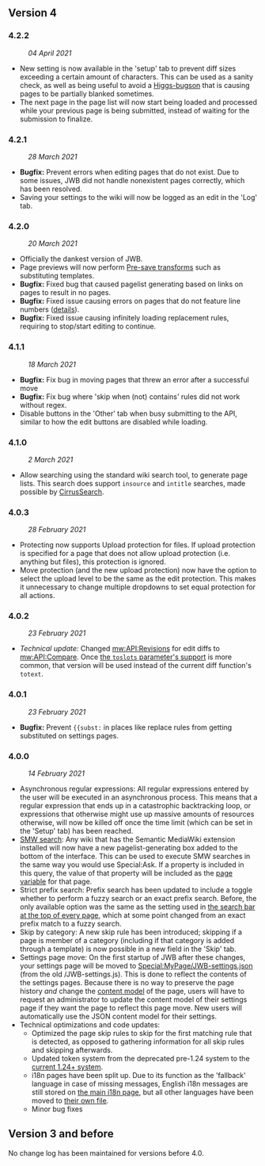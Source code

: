<!--
:''{{subst:#time:d F Y}}''
-->
== Version 4 ==
=== 4.2.2 ===
:''04 April 2021''
* New setting is now available in the 'setup' tab to prevent diff sizes exceeding a certain amount of characters. This can be used as a sanity check, as well as being useful to avoid a [[Higgs-bugson]] that is causing pages to be partially blanked sometimes.
* The next page in the page list will now start being loaded and processed while your previous page is being submitted, instead of waiting for the submission to finalize.

=== 4.2.1 ===
:''28 March 2021''
* '''Bugfix:''' Prevent errors when editing pages that do not exist. Due to some issues, JWB did not handle nonexistent pages correctly, which has been resolved.
* Saving your settings to the wiki will now be logged as an edit in the 'Log' tab.

=== 4.2.0 ===
:''20 March 2021''
* Officially the dankest version of JWB.
* Page previews will now perform [[mw:Pre-save transforms|Pre-save transforms]] such as substituting templates.
* '''Bugfix:''' Fixed bug that caused pagelist generating based on links on pages to result in no pages.
* '''Bugfix:''' Fixed issue causing errors on pages that do not feature line numbers ([https://en.wikipedia.org/w/index.php?title=User_talk:Joeytje50/JWB&oldid=1010076931#Failure_at_Wikisource_in_the_Page_namespace details]).
* '''Bugfix:''' Fixed issue causing infinitely loading replacement rules, requiring to stop/start editing to continue.

=== 4.1.1 ===
:''18 March 2021''
* '''Bugfix:''' Fix bug in moving pages that threw an error after a successful move
* '''Bugfix:''' Fix bug where 'skip when (not) contains' rules did not work without regex.
* Disable buttons in the 'Other' tab when busy submitting to the API, similar to how the edit buttons are disabled while loading.

=== 4.1.0 ===
:''2 March 2021''
* Allow searching using the standard wiki search tool, to generate page lists. This search does support <code>insource</code> and <code>intitle</code> searches, made possible by [[mw:Help:CirrusSearch|CirrusSearch]].

=== 4.0.3 ===
:''28 February 2021''
* Protecting now supports Upload protection for files. If upload protection is specified for a page that does not allow upload protection (i.e. anything but files), this protection is ignored.
* Move protection (and the new upload protection) now have the option to select the upload level to be the same as the edit protection. This makes it unnecessary to change multiple dropdowns to set equal protection for all actions.

=== 4.0.2 ===
:''23 February 2021''
*''Technical update:'' Changed [[mw:API:Revisions]] for edit diffs to [[mw:API:Compare]]. Once [[mw:API:Compare#Parameter history|the <code>toslots</code> parameter's support]] is more common, that version will be used instead of the current diff function's <code>totext</code>.

=== 4.0.1 ===
:''23 February 2021''
*'''Bugfix:''' Prevent <code><nowiki>{{subst:</nowiki></code> in places like replace rules from getting substituted on settings pages.

=== 4.0.0 ===
:''14 February 2021''
* Asynchronous regular expressions: All regular expressions entered by the user will be executed in an asynchronous process. This means that a regular expression that ends up in a catastrophic backtracking loop, or expressions that otherwise might use up massive amounts of resources otherwise, will now be killed off once the time limit (which can be set in the 'Setup' tab) has been reached.
* [[User:Joeytje50/JWB#Generating page lists|SMW search]]: Any wiki that has the Semantic MediaWiki extension installed will now have a new pagelist-generating box added to the bottom of the interface. This can be used to execute SMW searches in the same way you would use Special:Ask. If a property is included in this query, the value of that property will be included as the [[User:Joeytje50/JWB#Page variables|page variable]] for that page.
* Strict prefix search: Prefix search has been updated to include a toggle whether to perform a fuzzy search or an exact prefix search. Before, the only available option was the same as the setting used in [[Special:Search|the search bar at the top of every page]], which at some point changed from an exact prefix match to a fuzzy search.
* Skip by category: A new skip rule has been introduced; skipping if a page is member of a category (including if that category is added through a template) is now possible in a new field in the 'Skip' tab.
* Settings page move: On the first startup of JWB after these changes, your settings page will be moved to [[Special:MyPage/JWB-settings.json]] (from the old /JWB-settings.js). This is done to reflect the contents of the settings pages. Because there is no way to preserve the page history ''and'' change the [[mw:Manual:Page content models|content model]] of the page, users will have to request an administrator to update the content model of their settings page if they want the page to reflect this page move. New users will automatically use the JSON content model for their settings.
* Technical optimizations and code updates:
** Optimized the page skip rules to skip for the first matching rule that is detected, as opposed to gathering information for all skip rules and skipping afterwards.
** Updated token system from the deprecated pre-1.24 system to the [[mw:API:Tokens|current 1.24+ system]].
** i18n pages have been split up. Due to its function as the 'fallback' language in case of missing messages, English i18n messages are still stored on [[User:Joeytje50/JWB.js/i18n.js|the main i18n page]], but all other languages have been moved to [[Special:PrefixIndex/User:Joeytje50/JWB.js/i18n-|their own file]].
** Minor bug fixes

== Version 3 and before ==
No change log has been maintained for versions before 4.0.
